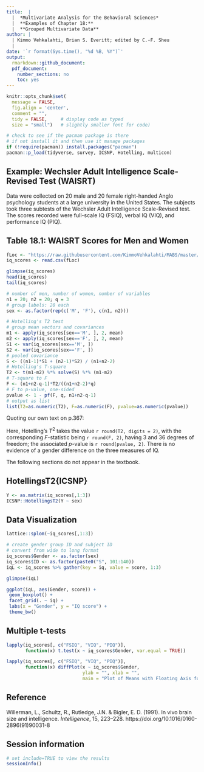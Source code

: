 ```yaml
---
title:  |  
  |  *Multivariate Analysis for the Behavioral Sciences*
  |  **Examples of Chapter 18:**
  |  **Grouped Multivariate Data**
author: |
  | Kimmo Vehkalahti, Brian S. Everitt; edited by C.-F. Sheu
  |
date: '`r format(Sys.time(), "%d %B, %Y")`'
output: 
  rmarkdown::github_document:
  pdf_document:
    number_sections: no
    toc: yes
---
```


```r
knitr::opts_chunk$set(
  message = FALSE,
  fig.align = 'center',
  comment = "",
  tidy = FALSE,     # display code as typed
  size = "small")   # slightly smaller font for code)
```


```r
# check to see if the pacman package is there
# if not install it and then use it manage packages
if (!require(pacman)) install.packages("pacman")
pacman::p_load(tidyverse, survey, ICSNP, Hotelling, multicon)
```

\pagebreak

## Example: Wechsler Adult Intelligence Scale-Revised Test (WAISRT)

Data were collected on 20 male and 20 female right-handed
Anglo psychology students at a large university in the United States. The
subjects took three subtests of the Wechsler Adult Intelligence Scale-Revised
test. The scores recorded were full-scale IQ (FSIQ), 
verbal IQ (VIQ), and performance IQ (PIQ).

## Table 18.1: WAISRT Scores for Men and Women

```r
fLoc <- "https://raw.githubusercontent.com/KimmoVehkalahti/MABS/master/Examples/data/iq.csv"
iq_scores <- read.csv(fLoc)
```

```r
glimpse(iq_scores)
head(iq_scores)
tail(iq_scores)
```


```r
# number of men, number of women, number of variables
n1 = 20; n2 = 20; q = 3
# group labels: 20 each
sex <- as.factor(rep(c('M', 'F'), c(n1, n2)))
```

```r
# Hotelling's T2 test
# group mean vectors and covariances
m1 <- apply(iq_scores[sex=='M', ], 2, mean)
m2 <- apply(iq_scores[sex=='F', ], 2, mean)
S1 <- var(iq_scores[sex=='M', ])
S2 <- var(iq_scores[sex=='F', ])
# pooled covariance
S <- ((n1-1)*S1 + (n2-1)*S2) / (n1+n2-2)
# Hotelling's T-square
T2 <- t(m1-m2) %*% solve(S) %*% (m1-m2)
# T-square to F
F <- (n1+n2-q-1)*T2/((n1+n2-2)*q)
# F to p-value, one-sided
pvalue <- 1 - pf(F, q, n1+n2-q-1)
# output as list
list(T2=as.numeric(T2), F=as.numeric(F), pvalue=as.numeric(pvalue)) 
```

Quoting our own text on p.367:

Here, Hotelling's $T^2$ takes the value 
`r round(T2, digits = 2)`, 
with the corresponding $F$-statistic being `r round(F, 2)`, 
having 3 and 36 degrees of freedom; the associated $p$-value is 
`r round(pvalue, 2)`. 
There is no evidence of a gender difference on the three measures of IQ.

The following sections do not appear in the textbook.

## HotellingsT2{ICSNP}

```r
Y <- as.matrix(iq_scores[,1:3])
ICSNP::HotellingsT2(Y ~ sex)
```

## Data Visualization

```r
lattice::splom(~iq_scores[,1:3])
```

```r
# create gender group ID and subject ID
# convert from wide to long format
iq_scores$Gender <- as.factor(sex)
iq_scores$ID <- as.factor(paste0("S", 101:140))
iqL <- iq_scores %>% gather(key = iq, value = score, 1:3)
```

```r
glimpse(iqL)
```

```r
ggplot(iqL, aes(Gender, score)) +
 geom_boxplot() +
 facet_grid(. ~ iq) +
 labs(x = "Gender", y = "IQ score") +
 theme_bw()
```

## Multiple t-tests

```r
lapply(iq_scores[, c("FSIQ", "VIQ", "PIQ")], 
       function(x) t.test(x ~ iq_scores$Gender, var.equal = TRUE))
```

```r
lapply(iq_scores[, c("FSIQ", "VIQ", "PIQ")], 
       function(x) diffPlot(x ~ iq_scores$Gender, 
                            ylab = "", xlab = "",
                            main = "Plot of Means with Floating Axis for Mean Difference"))
```

\pagebreak

## Reference

Willerman, L., Schultz, R., Rutledge, J.N. \& Bigler, E. D. (1991). 
In vivo brain size and intelligence. *Intelligence*, 15, 223–228. https://doi.org/10.1016/0160-2896(91)90031-8

\pagebreak

## Session information

```r
# set include=TRUE to view the results
sessionInfo()
```